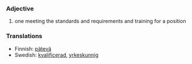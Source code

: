 ===Adjective===
#one meeting the standards and requirements and training for a position

===Translations===
*Finnish: [[pätevä]]
*Swedish: [[kvalificerad]], [[yrkeskunnig]]